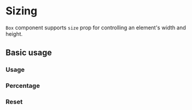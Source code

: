 
# Sizing

`Box` component supports `size` prop for controlling an element's width and height.

<Scale values={tokens.size} />

## Basic usage

### Usage

<ax-demo name="size/usage" />

### Percentage

<ax-demo name="size/percentage-usage" />

### Reset

<ax-demo name="size/reset-usage" />
